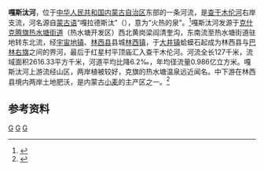 '''嘎斯汰河'''，位于[[中华人民共和国|中华人民共和国]][[内蒙古自治区|内蒙古自治区]]东部的一条河流，是[[查干木伦河|查干木伦河]]右岸支流，河名源自[[蒙古语|蒙古语]]“嘎拉德斯汰”（{{mong|m=ᠭᠠᠯᠲᠡᠰᠣᠲᠠᠢ|k=}}），意为“火热的泉”。<ref>{{cite web |title=嘎斯汰河 |url=https://www.ncxmyzyyy.com/Dmz/DmzShow.asp?id=2060 |website=林西县区划地名网 |accessdate=2020-07-04 |archive-date=2020-07-04 |archive-url=https://web.archive.org/web/20200704184927/https://www.ncxmyzyyy.com/Dmz/DmzShow.asp?id=2060 |dead-url=yes }}</ref>嘎斯汰河发源于[[克什克腾旗|克什克腾旗]][[热水塘街道|热水塘街道]]（热水塘开发区）西北黄岗梁阎清奎沟，东南流至热水塘街道驻地转东北流，经[[宇宙地镇|宇宙地镇]]、[[林西县|林西县]]县城[[林西镇_(林西县)|林西镇]]，于[[大井镇_(林西县)|大井镇]]蛤蟆石起成为林西县与[[巴林右旗|巴林右旗]]之间的界河，最后于红星村平顶庙汇入查干木伦河。河流全长127千米，流域面积2616.33平方千米，河道平均比降6.2‰，年均径流量0.986亿立方米。嘎斯汰河上游流经山区，两岸植被较好，克旗的热水塘温泉远近闻名。中下游在林西县境内两岸土地肥沃，是内蒙古[[小麦|小麦]]的主产区之一。<ref name="中国河湖大典">{{cite book zh |author=《[[中国河湖大典|中国河湖大典]]》编纂委员会 |title=《中国河湖大典·黑龙江、辽河卷》 |format=M |edition=1 |location=北京 |publisher=中国水利水电出版社 |date=2014年4月 |pages=236页 |id= ISBN 978-7-5170-1950-3}}</ref>

==参考资料==
{{reflist}}

{{China-river-stub}}
[[Category:内蒙古河流|G]]
[[Category:赤峰地理|G]]
[[Category:辽河水系|G]]